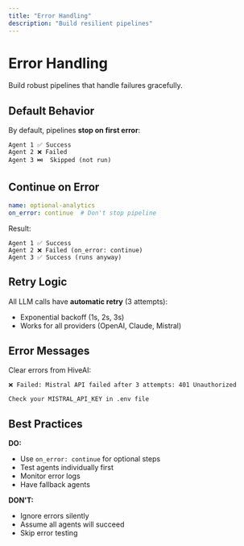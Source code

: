 ```yaml
---
title: "Error Handling"
description: "Build resilient pipelines"
---
```


# Error Handling

Build robust pipelines that handle failures gracefully.

## Default Behavior

By default, pipelines **stop on first error**:

```
Agent 1 ✅ Success
Agent 2 ❌ Failed
Agent 3 ⏭️  Skipped (not run)
```

## Continue on Error

```yaml
name: optional-analytics
on_error: continue  # Don't stop pipeline
```

Result:
```
Agent 1 ✅ Success
Agent 2 ❌ Failed (on_error: continue)
Agent 3 ✅ Success (runs anyway)
```

## Retry Logic

All LLM calls have **automatic retry** (3 attempts):
- Exponential backoff (1s, 2s, 3s)
- Works for all providers (OpenAI, Claude, Mistral)

## Error Messages

Clear errors from HiveAI:

```
❌ Failed: Mistral API failed after 3 attempts: 401 Unauthorized

Check your MISTRAL_API_KEY in .env file
```

## Best Practices

<Check>**DO:**</Check>
- Use `on_error: continue` for optional steps
- Test agents individually first
- Monitor error logs
- Have fallback agents

<Warning>**DON'T:**</Warning>
- Ignore errors silently
- Assume all agents will succeed
- Skip error testing
